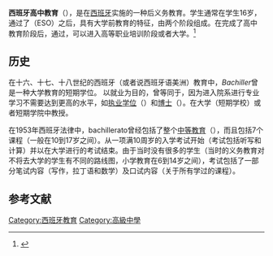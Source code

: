 {{多個問題|
{{请求翻译|time=2015-06-19T01:38:48+00:00}}
{{Refimprove|time=2020-07-31T13:40:55+00:00}}
}}
'''西班牙高中教育 '''（{{lang-es|Bachillerato}}），是在[[西班牙|西班牙]]实施的一种后义务教育。学生通常在学生16岁，通过了{{tsl|es|Educación Secundaria Obligatoria|中学义务教育阶段}}（ESO）之后，具有大学前教育的特征，由两个阶段组成。在完成了高中教育阶段后，通过{{tsl|es|Selectividad (examen)|大学入学考试 (西班牙)|大学入学考试}}，可以进入高等职业培训阶段或者大学。<ref>{{cite web |title=¿Qué es el bachillerato? |url=https://www.educaweb.com/contenidos/educativos/bachillerato/descripcion-bachillerato/ |publisher=Educaonline S.L. |accessdate=2018-12-22 |language=es |archive-date=2021-01-21 |archive-url=https://web.archive.org/web/20210121085933/https://www.educaweb.com/contenidos/educativos/bachillerato/descripcion-bachillerato/ |dead-url=no }}</ref>

== 历史 ==
在十六、十七、十八世纪的西班牙（或者说西班牙语美洲）教育中，''Bachiller''曾是一种大学教育的短期学位。 以就业为目的，曾等同于{{tsl|es|Diplomatura|大专 (西班牙)|大专}}，因为进入院系进行专业学习不需要达到更高的水平，如[[执业学位|执业学位]]（{{lang|es|licenciado}}）和[[博士|博士]]（{{lang|es|doctor}}）。在大学（短期学校）或者短期学院中教授。

在1953年西班牙法律中，bachillerato曾经包括了整个[[中等教育|中等教育]]（{{lang|es|enseñanza secundaria}}），而且包括7个课程（一般在10到17岁之间）。从一项满10周岁的入学考试开始（考试包括听写和计算）并以在大学进行的考试结束。由于当时没有很多的学生（当时的义务教育对不将去大学的学生有不同的路线图，小学教育在6到14岁之间），考试包括了一部分笔试内容（写作，拉丁语和数学）及口试内容（关于所有学过的课程）。

==参考文献==
{{reflist}}
[[Category:西班牙教育|Category:西班牙教育]]
[[Category:高級中學|Category:高級中學]]